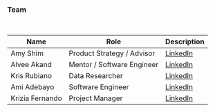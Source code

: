 
### Team

<br />

| Name              | Role                         | Description                                                             |
| ------------------| ---------------------------  | ----------------------------------------------------------------------- |
| Amy Shim          | Product Strategy / Advisor   | [LinkedIn](https://www.linkedin.com/in/shim-amy/)                       |
| Alvee Akand       | Mentor / Software Engineer   | [LinkedIn](https://www.linkedin.com/in/alvee-akand/)                    |
| Kris Rubiano      | Data Researcher              | [LinkedIn](https://www.linkedin.com/in/krisrubianodesign/)              |
| Ami Adebayo       | Software Engineer            | [LinkedIn](https://www.linkedin.com/in/a-adebayo/)                      |
| Krizia Fernando   | Project Manager              | [LinkedIn](https://www.linkedin.com/in/kriziaf)                         |
